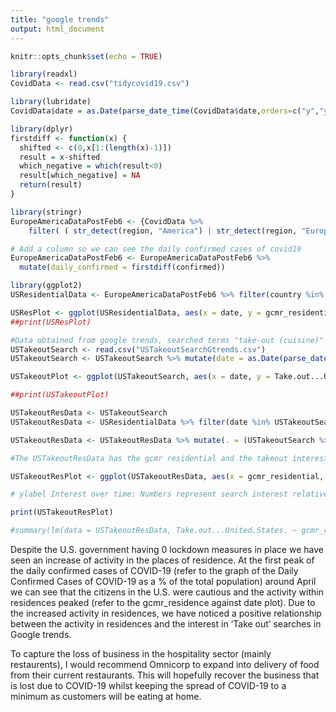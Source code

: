 ```yaml
---
title: "google trends"
output: html_document
---
```


```r
knitr::opts_chunk$set(echo = TRUE)
```


```r
library(readxl)
CovidData <- read.csv("tidycovid19.csv")
```

```r
library(lubridate)
CovidData$date = as.Date(parse_date_time(CovidData$date,orders=c("y","ym","ymd")))

```

```r
library(dplyr)
firstdiff <- function(x) {
  shifted <- c(0,x[1:(length(x)-1)])
  result = x-shifted
  which_negative = which(result<0)
  result[which_negative] = NA
  return(result)
}

```

```r
library(stringr)
EuropeAmericaDataPostFeb6 <- {CovidData %>% 
    filter( ( str_detect(region, "America") | str_detect(region, "Europe") ) & (date > as.Date("2020-02-06")) )}
```

```r
# Add a column so we can see the daily confirmed cases of covid19
EuropeAmericaDataPostFeb6 <- EuropeAmericaDataPostFeb6 %>% 
  mutate(daily_confirmed = firstdiff(confirmed))
```

```r
library(ggplot2)
USResidentialData <- EuropeAmericaDataPostFeb6 %>% filter(country %in% c("United States"))

USResPlot <- ggplot(USResidentialData, aes(x = date, y = gcmr_residential)) + geom_smooth(size = 0.5)
##print(USResPlot)

#Data obtained from google trends, searched terms "take-out (cuisine)" for the US in the past 12 months
USTakeoutSearch <- read.csv("USTakeoutSearchGtrends.csv")
USTakeoutSearch <- USTakeoutSearch %>% mutate(date = as.Date(parse_date_time(USTakeoutSearch$Week,c("d/m/y"))))

USTakeoutPlot <- ggplot(USTakeoutSearch, aes(x = date, y = Take.out...United.States.)) + geom_smooth(size = 0.5)

##print(USTakeoutPlot)

USTakeoutResData <- USTakeoutSearch
USTakeoutResData <- USResidentialData %>% filter(date %in% USTakeoutSearch$date) %>% select(date, gcmr_residential)

USTakeoutResData <- USTakeoutResData %>% mutate(. = (USTakeoutSearch %>% filter(date %in% USTakeoutResData$date) %>% select(Take.out...United.States.)))

#The USTakeoutResData has the gcmr residential and the takeout interest in the US for the timeframe 09/02/2020 to 20/09/2020.


```

```r
USTakeoutResPlot <- ggplot(USTakeoutResData, aes(x = gcmr_residential, y = Take.out...United.States.)) + geom_point(size = 0.5) + geom_smooth(method = 'lm', formula = y~x)+ ylab("Interest in 'Take out' searches over time ") + xlab("Activity in places of residence\n(as a percentage*100 change relative to the baseline period)") + ggtitle("Interest in 'Take out' against the time spent in places of\nresidence in the US") + ylim(c(0,100))

# ylabel Interest over time: Numbers represent search interest relative to the highest point on the chart for the given region and time. A value of 100 is the peak popularity for the term. A value of 50 means that the term is half as popular. A score of 0 means there was not enough data for this term.

print(USTakeoutResPlot)

#summary(lm(data = USTakeoutResData, Take.out...United.States. ~ gcmr_residential))
```

Despite the U.S. government having 0 lockdown measures in place we have seen an increase of activity in the places of residence. At the first peak of the daily confirmed cases of COVID-19 (refer to the graph of the Daily Confirmed Cases of COVID-19 as a % of the total population) around April we can see that the citizens in the U.S. were cautious and the activity within residences peaked (refer to the gcmr_residence against date plot). Due to the increased activity in residences, we have noticed a positive relationship between the activity in residences and the interest in 'Take out' searches in Google trends.

To capture the loss of business in the hospitality sector (mainly restaurents), I would recommend Omnicorp to expand into delivery of food from their current restaurants. This will hopefully recover the business that is lost due to COVID-19 whilst keeping the spread of COVID-19 to a minimum as customers will be eating at home.